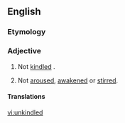 ==English==

===Etymology===
{{prefix|un|kindled|lang=en}}

===Adjective===
{{en-adj|-}}

# Not [[kindled]] {{gloss|lit, or set alight}}.
# {{label|en|by extension}} Not [[aroused]], [[awakened]] or [[stirred]].

====Translations====
{{trans-top|not kindled}}
{{trans-mid}}
{{trans-bottom}}

{{trans-top|not aroused, awakened or stirred}}
{{trans-mid}}
{{trans-bottom}}

[[vi:unkindled]]